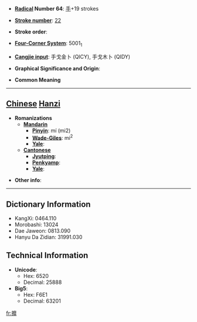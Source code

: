 * '''[[Wiktionary:Chinese radical index| Radical]] Number 64''': [[Wiktionary:Chinese radical index 手|手]]+19 strokes

* '''[[Wiktionary:Chinese total strokes index|Stroke number]]''': [[Wiktionary:Chinese total strokes index 22|22]]

* '''Stroke order''': 

* '''[[Wiktionary:Chinese four corner index|Four-Corner System]]''': 5001<sub>1</sub>

* '''[[Wiktionary:Chinese Cangjie index|Cangjie input]]''': 手戈金卜 (QICY), 手戈木卜 (QIDY)

* '''Graphical Significance and Origin''': 

* '''Common Meaning'''

----

== [[Chinese]] [[Hanzi]] ==

* '''Romanizations'''
** '''[[Mandarin]]'''
*** '''[[Pinyin]]''': mí (mi2)
*** '''[[Wade-Giles]]''': mi<sup>2</sup>
*** '''[[Yale]]''': 
** '''[[Cantonese]]'''
*** '''[[Jyutping]]''':
*** '''[[Penkyamp]]''': 
*** '''[[Yale]]''': 

* '''Other info''': 

----

== Dictionary Information ==

* KangXi: 0464.110
* Morobashi: 13024
* Dae Jaweon: 0813.090
* Hanyu Da Zidian: 31991.030

== Technical Information ==

* '''Unicode''':
** Hex: 6520
** Decimal: 25888
* '''Big5''':
** Hex: F6E1
** Decimal: 63201

[[fr:攠]]
